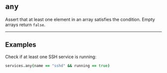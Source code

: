# `any`

Assert that at least one element in an array satisfies the condition. Empty arrays return `false`.

---

## Examples

Check if at least one SSH service is running:
```coffee
services.any(name == "sshd" && running == true)
```
